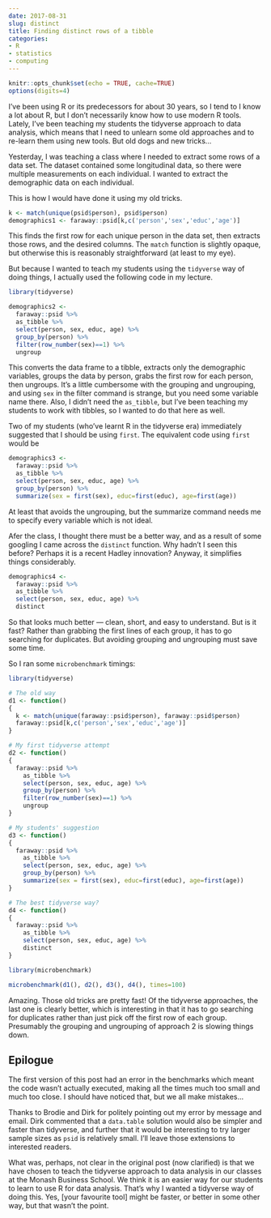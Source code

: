 ```yaml
---
date: 2017-08-31
slug: distinct
title: Finding distinct rows of a tibble
categories:
- R
- statistics
- computing
---
```



```r
knitr::opts_chunk$set(echo = TRUE, cache=TRUE)
options(digits=4)
```

I've been using R or its predecessors for about 30 years, so I tend to I know a lot about R, but I don't necessarily know how to use modern R tools. Lately, I've been teaching my students the tidyverse approach to data analysis, which means that I need to unlearn some old approaches and to re-learn them using new tools. But old dogs and new tricks...

Yesterday, I was teaching a class where I needed to extract some rows of a data set. The dataset contained some longitudinal data, so there were multiple measurements on each individual. I wanted to extract the demographic data on each individual.

This is how I would have done it using my old tricks.

```r
k <- match(unique(psid$person), psid$person)
demographics1 <- faraway::psid[k,c('person','sex','educ','age')]
```

This finds the first row for each unique person in the data set, then extracts those rows, and the desired columns. The `match` function is slightly opaque, but otherwise this is reasonably straightforward (at least to my eye).

But because I wanted to teach my students using the `tidyverse` way of doing things, I actually used the following code in my lecture.

```r
library(tidyverse)

demographics2 <-
  faraway::psid %>%
  as_tibble %>%
  select(person, sex, educ, age) %>%
  group_by(person) %>%
  filter(row_number(sex)==1) %>%
  ungroup
```

This converts the data frame to a tibble, extracts only the demographic variables, groups the data by person, grabs the first row for each person, then ungroups. It's a little cumbersome with the grouping and ungrouping, and using `sex` in the filter command is strange, but you need some variable name there. Also, I didn't need the `as_tibble`, but I've been teaching my students to work with tibbles, so I wanted to do that here as well.

Two of my students (who've learnt R in the tidyverse era) immediately suggested that I should be using `first`. The equivalent code using `first` would be

```r
demographics3 <-
  faraway::psid %>%
  as_tibble %>%
  select(person, sex, educ, age) %>%
  group_by(person) %>%
  summarize(sex = first(sex), educ=first(educ), age=first(age))
```

At least that avoids the ungrouping, but the summarize command needs me to specify every variable which is not ideal.

Afer the class, I thought there must be a better way, and as a result of some googling I came across the `distinct` function. Why hadn't I seen this before? Perhaps it is a recent Hadley innovation? Anyway, it simplifies things considerably.

```r
demographics4 <-
  faraway::psid %>%
  as_tibble %>%
  select(person, sex, educ, age) %>%
  distinct
```

So that looks much better --- clean, short, and easy to understand. But is it fast? Rather than grabbing the first lines of each group, it has to go searching for duplicates. But avoiding grouping and ungrouping must save some time.

So I ran some `microbenchmark` timings:

```r
library(tidyverse)

# The old way
d1 <- function()
{
  k <- match(unique(faraway::psid$person), faraway::psid$person)
  faraway::psid[k,c('person','sex','educ','age')]
}

# My first tidyverse attempt
d2 <- function()
{
  faraway::psid %>%
    as_tibble %>%
    select(person, sex, educ, age) %>%
    group_by(person) %>%
    filter(row_number(sex)==1) %>%
    ungroup
}

# My students' suggestion
d3 <- function()
{
  faraway::psid %>%
    as_tibble %>%
    select(person, sex, educ, age) %>%
    group_by(person) %>%
    summarize(sex = first(sex), educ=first(educ), age=first(age))
}

# The best tidyverse way?
d4 <- function()
{
  faraway::psid %>%
    as_tibble %>%
    select(person, sex, educ, age) %>%
    distinct
}

library(microbenchmark)

microbenchmark(d1(), d2(), d3(), d4(), times=100)
```

Amazing. Those old tricks are pretty fast! Of the tidyverse approaches, the last one is clearly better, which is interesting in that it has to go searching for duplicates rather than just pick off the first row of each group. Presumably the grouping and ungrouping of approach 2 is slowing things down.

## Epilogue

The first version of this post had an error in the benchmarks which meant the code wasn't actually executed, making all the times much too small and much too close. I should have noticed that, but we all make mistakes...

Thanks to Brodie and Dirk for politely pointing out my error by message and email. Dirk commented that a `data.table` solution would also be simpler and faster than tidyverse, and further that it would be interesting to try larger sample sizes as `psid` is relatively small. I'll leave those extensions to interested readers.

What was, perhaps, not clear in the original post (now clarified) is that we have chosen to teach the tidyverse approach to data analysis in our classes at the Monash Business School. We think it is an easier way for our students to learn to use R for data analysis. That's why I wanted a tidyverse way of doing this. Yes, [your favourite tool] might be faster, or better in some other way, but that wasn't the point.
